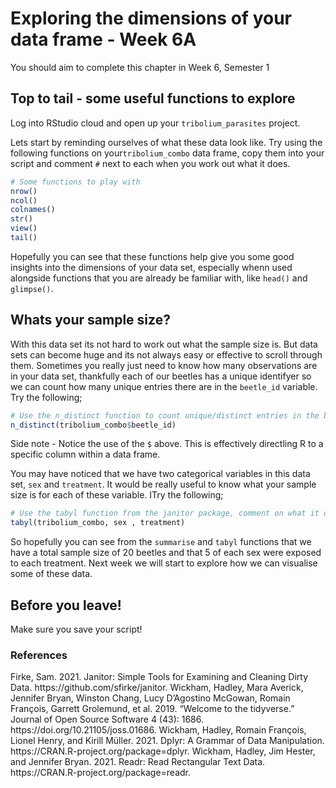 # Exploring the dimensions of your data frame - Week 6A

You should aim to complete this chapter in Week 6, Semester 1

## Top to tail - some useful functions to explore

Log into RStudio cloud and open up your `tribolium_parasites` project. 

Lets start by reminding ourselves of what these data look like. Try using the following functions on your`tribolium_combo` data frame, copy them into your script and comment `#` next to each when you work out what it does. 

```r
# Some functions to play with
nrow()
ncol()
colnames()
str()
view()
tail()
```

Hopefully you can see that these functions help give you some good insights into the dimensions of your data set, especially whenn used alongside functions that you are already be familiar with, like `head()` and `glimpse()`. 

## Whats your sample size?

With this data set its not hard to work out what the sample size is. But data sets can become huge and its not always easy or effective to scroll through them. Sometimes you really just need to know how many observations are in your data set, thankfully each of our beetles has a unique identifyer so we can count how many unique entries there are in the `beetle_id` variable. Try the following;

```r
# Use the n_distinct function to count unique/distinct entries in the beetle_id column
n_distinct(tribolium_combo$beetle_id)
```

Side note - Notice the use of the `$` above. This is effectively directling R to a specific column within a data frame. 

You may have noticed that we have two categorical variables in this data set, `sex` and `treatment`. It would be really useful to know what your sample size is for each of these variable. ITry the following;

```r
# Use the tabyl function from the janitor package, comment on what it does. 
tabyl(tribolium_combo, sex , treatment)
```

So hopefully you can see from the `summarise` and `tabyl` functions that we have a total sample size of 20 beetles and that 5 of each sex were exposed to each treatment. Next week we will start to explore how we can visualise some of these data. 

## Before you leave!

Make sure you save your script!

### References

Firke, Sam. 2021. Janitor: Simple Tools for Examining and Cleaning Dirty Data. https://github.com/sfirke/janitor.
Wickham, Hadley, Mara Averick, Jennifer Bryan, Winston Chang, Lucy D’Agostino McGowan, Romain François, Garrett Grolemund, et al. 2019. “Welcome to the tidyverse.” Journal of Open Source Software 4 (43): 1686. https://doi.org/10.21105/joss.01686.
Wickham, Hadley, Romain François, Lionel Henry, and Kirill Müller. 2021. Dplyr: A Grammar of Data Manipulation. https://CRAN.R-project.org/package=dplyr.
Wickham, Hadley, Jim Hester, and Jennifer Bryan. 2021. Readr: Read Rectangular Text Data. https://CRAN.R-project.org/package=readr.
